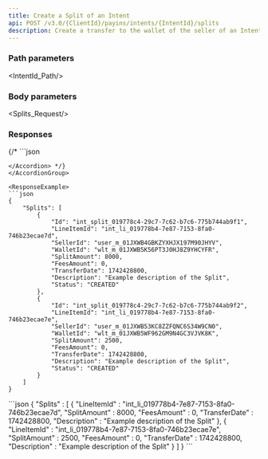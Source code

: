 ```yaml
---
title: Create a Split of an Intent
api: POST /v3.0/{ClientId}/payins/intents/{IntentId}/splits
description: Create a transfer to the wallet of the seller of an Intent line item.
---
```





### Path parameters

<IntentId_Path/>

### Body parameters

<Splits_Request/>

### Responses

<AccordionGroup>
<Accordion title="200 - Response parameters" defaultOpen>
<Splits/>
</Accordion>
</AccordionGroup>

<AccordionGroup>
{/* <Accordion title="400 - ">
```json

```
</Accordion> */}
</AccordionGroup>

<ResponseExample>
```json
{
    "Splits": [
        {
            "Id": "int_split_019778c4-29c7-7c62-b7c6-775b744ab9f1",
            "LineItemId": "int_li_019778b4-7e87-7153-8fa0-746b23ecae7d",
            "SellerId": "user_m_01JXWB4GBKZYXHJX197M90JHYV",
            "WalletId": "wlt_m_01JXWB5K56PT3J0HJ8Z9YHCYFR",
            "SplitAmount": 8000,
            "FeesAmount": 0,
            "TransferDate": 1742428800,
            "Description": "Example description of the Split",
            "Status": "CREATED"
        },
        {
            "Id": "int_split_019778c4-29c7-7c62-b7c6-775b744ab9f2",
            "LineItemId": "int_li_019778b4-7e87-7153-8fa0-746b23ecae7e",
            "SellerId": "user_m_01JXWB53KC8ZZFQNC6S34W9CN0",
            "WalletId": "wlt_m_01JXWB5WF962GM9N4GC3VJVK8K",
            "SplitAmount": 2500,
            "FeesAmount": 0,
            "TransferDate": 1742428800,
            "Description": "Example description of the Split",
            "Status": "CREATED"
        }
    ]
}
```
</ResponseExample>

<RequestExample>
```json
{
    "Splits" : [
        {
            "LineItemId" : "int_li_019778b4-7e87-7153-8fa0-746b23ecae7d",
            "SplitAmount" : 8000,
            "FeesAmount" : 0,
            "TransferDate" : 1742428800,
            "Description" : "Example description of the Split"
        },
        {
            "LineItemId" : "int_li_019778b4-7e87-7153-8fa0-746b23ecae7e",
            "SplitAmount" : 2500,
            "FeesAmount" : 0,
            "TransferDate" : 1742428800,
            "Description" : "Example description of the Split"
        }
    ]       
}
```
</RequestExample>